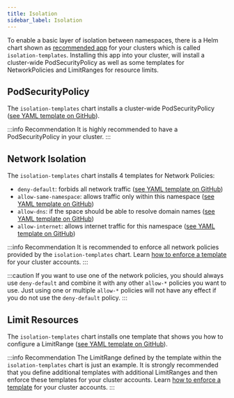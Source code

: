 ```yaml
---
title: Isolation
sidebar_label: Isolation
---
```


To enable a basic layer of isolation between namespaces, there is a Helm chart shown as [recommended app](../clusters/apps.mdx#app-store) for your clusters which is called `isolation-templates`. Installing this app into your cluster, will install a cluster-wide PodSecurityPolicy as well as some templates for NetworkPolicies and LimitRanges for resource limits.

## PodSecurityPolicy
The `isolation-templates` chart installs a cluster-wide PodSecurityPolicy ([see YAML template on GitHub](https://github.com/loft-sh/isolation-templates/blob/master/chart/templates/pod-security-policy.yaml)).

:::info Recommendation
It is highly recommended to have a PodSecurityPolicy in your cluster.
:::

## Network Isolation
The `isolation-templates` chart installs 4 templates for Network Policies:
- `deny-default`: forbids all network traffic ([see YAML template on GitHub](https://github.com/loft-sh/isolation-templates/blob/master/chart/templates/network/deny-default.yaml))
- `allow-same-namespace`: allows traffic only within this namespace ([see YAML template on GitHub](https://github.com/loft-sh/isolation-templates/blob/master/chart/templates/network/allow-same-namespace.yaml))
- `allow-dns`: if the space should be able to resolve domain names ([see YAML template on GitHub](https://github.com/loft-sh/isolation-templates/blob/master/chart/templates/network/allow-dns.yaml))
- `allow-internet`: allows internet traffic for this namespace ([see YAML template on GitHub](https://github.com/loft-sh/isolation-templates/blob/master/chart/templates/network/allow-internet.yaml))

:::info Recommendation
It is recommended to enforce all network policies provided by the `isolation-templates` chart. Learn [how to enforce a template](../clusters/templates.mdx#enforce-templates) for your cluster accounts.
:::

:::caution
If you want to use one of the network policies, you should always use `deny-default` and combine it with any other `allow-*` policies you want to use. Just using one or multiple `allow-*` policies will not have any effect if you do not use the `deny-default` policy.
:::

## Limit Resources
The `isolation-templates` chart installs one template that shows you how to configure a LimitRange ([see YAML template on GitHub](https://github.com/loft-sh/isolation-templates/blob/master/chart/templates/resources/memory.yaml)).

:::info Recommendation
The LimitRange defined by the template within the `isolation-templates` chart is just an example. It is strongly recommended that you define additional templates with additional LimitRanges and then enforce these templates for your cluster accounts. Learn [how to enforce a template](../clusters/templates.mdx#enforce-templates) for your cluster accounts.
:::
